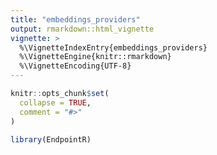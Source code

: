 ```yaml
---
title: "embeddings_providers"
output: rmarkdown::html_vignette
vignette: >
  %\VignetteIndexEntry{embeddings_providers}
  %\VignetteEngine{knitr::rmarkdown}
  %\VignetteEncoding{UTF-8}
---
```


```r
knitr::opts_chunk$set(
  collapse = TRUE,
  comment = "#>"
)
```

```r
library(EndpointR)
```
